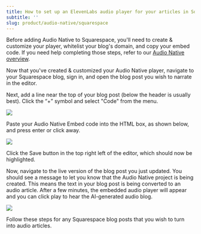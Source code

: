 ```yaml
---
title: How to set up an ElevenLabs audio player for your articles in Squarespace
subtitle: ''
slug: product/audio-native/squarespace
---
```



Before adding Audio Native to Squarespace, you'll need to create & customize your player, whitelist your blog's domain, and copy your embed code. If you need help completing those steps, refer to our [Audio Native overview](https://elevenlabs.io/docs/audio-native/overview).

Now that you've created & customized your Audio Native player, navigate to your Squarespace blog, sign in, and open the blog post you wish to narrate in the editor.

Next, add a line near the top of your blog post (below the header is usually best). Click the “+” symbol and select "Code" from the menu.

<img src="../../product/audio-native/images/squarespace_an_1.webp" />

Paste your Audio Native Embed code into the HTML box, as shown below, and press enter or click away.

<img src="../../product/audio-native/images/squarespace_an_2.webp" />

Click the Save button in the top right left of the editor, which should now be highlighted.

Now, navigate to the live version of the blog post you just updated. You should see a message to let you know that the Audio Native project is being created. This means the text in your blog post is being converted to an audio article.
After a few minutes, the embedded audio player will appear and you can click play to hear the AI-generated audio blog.

<img src="../../product/audio-native/images/squarespace_an_4.webp" />

Follow these steps for any Squarespace blog posts that you wish to turn into audio articles.
